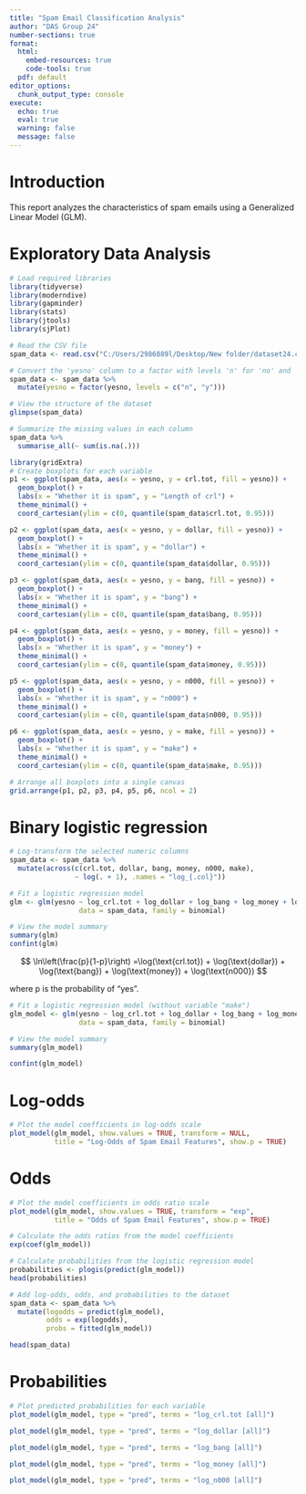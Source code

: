 ```yaml
---
title: "Spam Email Classification Analysis"
author: "DAS Group 24"
number-sections: true
format: 
  html:
    embed-resources: true
    code-tools: true
  pdf: default
editor_options: 
  chunk_output_type: console
execute:
  echo: true
  eval: true
  warning: false
  message: false
---
```


# Introduction

This report analyzes the characteristics of spam emails using a Generalized Linear Model (GLM).

# Exploratory Data Analysis

```r
# Load required libraries
library(tidyverse)    
library(moderndive)   
library(gapminder)    
library(stats)        
library(jtools)       
library(sjPlot)       
```

```r
# Read the CSV file
spam_data <- read.csv("C:/Users/2986889l/Desktop/New folder/dataset24.csv")

# Convert the 'yesno' column to a factor with levels 'n' for 'no' and 'y' for 'yes'
spam_data <- spam_data %>%
  mutate(yesno = factor(yesno, levels = c("n", "y")))

# View the structure of the dataset
glimpse(spam_data)

# Summarize the missing values in each column
spam_data %>%
  summarise_all(~ sum(is.na(.)))
```

```r
library(gridExtra)
# Create boxplots for each variable
p1 <- ggplot(spam_data, aes(x = yesno, y = crl.tot, fill = yesno)) + 
  geom_boxplot() + 
  labs(x = "Whether it is spam", y = "Length of crl") +
  theme_minimal() +
  coord_cartesian(ylim = c(0, quantile(spam_data$crl.tot, 0.95)))

p2 <- ggplot(spam_data, aes(x = yesno, y = dollar, fill = yesno)) + 
  geom_boxplot() + 
  labs(x = "Whether it is spam", y = "dollar") +
  theme_minimal() +
  coord_cartesian(ylim = c(0, quantile(spam_data$dollar, 0.95)))

p3 <- ggplot(spam_data, aes(x = yesno, y = bang, fill = yesno)) + 
  geom_boxplot() + 
  labs(x = "Whether it is spam", y = "bang") +
  theme_minimal() +
  coord_cartesian(ylim = c(0, quantile(spam_data$bang, 0.95)))

p4 <- ggplot(spam_data, aes(x = yesno, y = money, fill = yesno)) + 
  geom_boxplot() + 
  labs(x = "Whether it is spam", y = "money") +
  theme_minimal() +
  coord_cartesian(ylim = c(0, quantile(spam_data$money, 0.95)))

p5 <- ggplot(spam_data, aes(x = yesno, y = n000, fill = yesno)) + 
  geom_boxplot() + 
  labs(x = "Whether it is spam", y = "n000") +
  theme_minimal() +
  coord_cartesian(ylim = c(0, quantile(spam_data$n000, 0.95)))

p6 <- ggplot(spam_data, aes(x = yesno, y = make, fill = yesno)) + 
  geom_boxplot() + 
  labs(x = "Whether it is spam", y = "make") +
  theme_minimal() +
  coord_cartesian(ylim = c(0, quantile(spam_data$make, 0.95)))

# Arrange all boxplots into a single canvas
grid.arrange(p1, p2, p3, p4, p5, p6, ncol = 2)
```

# Binary logistic regression

```r
# Log-transform the selected numeric columns
spam_data <- spam_data %>%
  mutate(across(c(crl.tot, dollar, bang, money, n000, make), 
                ~ log(. + 1), .names = "log_{.col}"))
```

```r
# Fit a logistic regression model
glm <- glm(yesno ~ log_crl.tot + log_dollar + log_bang + log_money + log_n000 + log_make, 
                 data = spam_data, family = binomial)
```

```r
# View the model summary
summary(glm)
confint(glm)
```

$$
\ln\left(\frac{p}{1-p}\right) =\log(\text{crl.tot}) + \log(\text{dollar}) + \log(\text{bang}) + \log(\text{money}) + \log(\text{n000})
$$

where p is the probability of "yes".

```r

# Fit a logistic regression model (without variable "make")
glm_model <- glm(yesno ~ log_crl.tot + log_dollar + log_bang + log_money + log_n000, 
                 data = spam_data, family = binomial)
```

```r
# View the model summary
summary(glm_model)
```

```r
confint(glm_model)
```

# Log-odds

```r
# Plot the model coefficients in log-odds scale
plot_model(glm_model, show.values = TRUE, transform = NULL,
           title = "Log-Odds of Spam Email Features", show.p = TRUE)
```

# Odds

```r
# Plot the model coefficients in odds ratio scale
plot_model(glm_model, show.values = TRUE, transform = "exp",
           title = "Odds of Spam Email Features", show.p = TRUE)
```

```r
# Calculate the odds ratios from the model coefficients
exp(coef(glm_model))

# Calculate probabilities from the logistic regression model
probabilities <- plogis(predict(glm_model))
head(probabilities)
```

```r
# Add log-odds, odds, and probabilities to the dataset
spam_data <- spam_data %>%
  mutate(logodds = predict(glm_model),
         odds = exp(logodds),
         probs = fitted(glm_model))

head(spam_data)
```

# Probabilities

```r
# Plot predicted probabilities for each variable
plot_model(glm_model, type = "pred", terms = "log_crl.tot [all]")
```

```r
plot_model(glm_model, type = "pred", terms = "log_dollar [all]")
```

```r
plot_model(glm_model, type = "pred", terms = "log_bang [all]")
```

```r
plot_model(glm_model, type = "pred", terms = "log_money [all]")
```

```r
plot_model(glm_model, type = "pred", terms = "log_n000 [all]")
```


